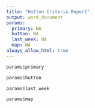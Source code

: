 ```yaml
---
title: "Hutton Criteria Report"
output: word_document
params:
  primary: NA
  hutton: NA
  last_week: NA
  map: NA
always_allow_html: true
---
```

 

```r
params$primary
```

```r
params$hutton
```

```r
params$last_week
```


```r
params$map
```
